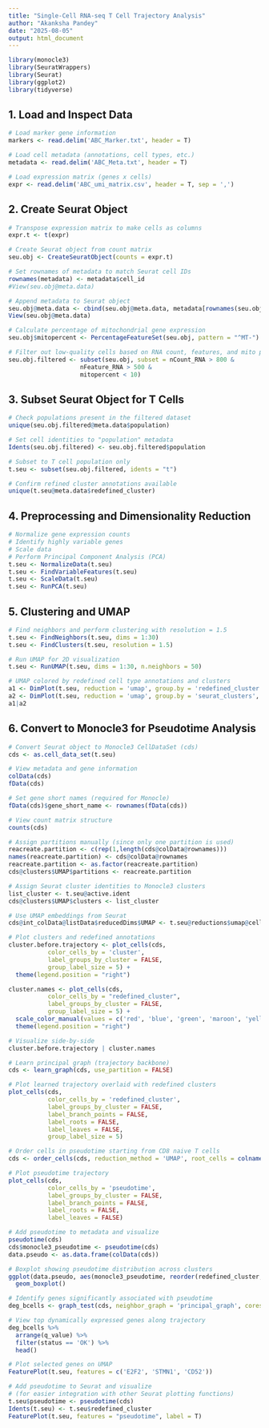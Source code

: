 ```yaml
---
title: "Single-Cell RNA-seq T Cell Trajectory Analysis"
author: "Akanksha Pandey"
date: "2025-08-05"
output: html_document
---
```


```r
library(monocle3)
library(SeuratWrappers)
library(Seurat)
library(ggplot2)
library(tidyverse)
```

## 1. Load and Inspect Data
```r
# Load marker gene information
markers <- read.delim('ABC_Marker.txt', header = T) 

# Load cell metadata (annotations, cell types, etc.)
metadata <- read.delim('ABC_Meta.txt', header = T) 

# Load expression matrix (genes x cells)
expr <- read.delim('ABC_umi_matrix.csv', header = T, sep = ',') 
```

## 2. Create Seurat Object
```r
# Transpose expression matrix to make cells as columns
expr.t <- t(expr)

# Create Seurat object from count matrix
seu.obj <- CreateSeuratObject(counts = expr.t)

# Set rownames of metadata to match Seurat cell IDs
rownames(metadata) <- metadata$cell_id
#View(seu.obj@meta.data)

# Append metadata to Seurat object
seu.obj@meta.data <- cbind(seu.obj@meta.data, metadata[rownames(seu.obj@meta.data), ])
View(seu.obj@meta.data)

# Calculate percentage of mitochondrial gene expression
seu.obj$mitopercent <- PercentageFeatureSet(seu.obj, pattern = "^MT-")

# Filter out low-quality cells based on RNA count, features, and mito percentage
seu.obj.filtered <- subset(seu.obj, subset = nCount_RNA > 800 &
                    nFeature_RNA > 500 &
                    mitopercent < 10)
```

## 3. Subset Seurat Object for T Cells
```r
# Check populations present in the filtered dataset
unique(seu.obj.filtered@meta.data$population)

# Set cell identities to "population" metadata
Idents(seu.obj.filtered) <- seu.obj.filtered$population

# Subset to T cell population only
t.seu <- subset(seu.obj.filtered, idents = "t")

# Confirm refined cluster annotations available
unique(t.seu@meta.data$redefined_cluster)
```

## 4. Preprocessing and Dimensionality Reduction
```r
# Normalize gene expression counts
# Identify highly variable genes
# Scale data
# Perform Principal Component Analysis (PCA)
t.seu <- NormalizeData(t.seu)
t.seu <- FindVariableFeatures(t.seu)
t.seu <- ScaleData(t.seu)
t.seu <- RunPCA(t.seu)
```

## 5. Clustering and UMAP
```r
# Find neighbors and perform clustering with resolution = 1.5
t.seu <- FindNeighbors(t.seu, dims = 1:30)
t.seu <- FindClusters(t.seu, resolution = 1.5)

# Run UMAP for 2D visualization
t.seu <- RunUMAP(t.seu, dims = 1:30, n.neighbors = 50)

# UMAP colored by redefined cell type annotations and clusters
a1 <- DimPlot(t.seu, reduction = 'umap', group.by = 'redefined_cluster', label = T)
a2 <- DimPlot(t.seu, reduction = 'umap', group.by = 'seurat_clusters', label = T)
a1|a2
```

## 6. Convert to Monocle3 for Pseudotime Analysis
```r
# Convert Seurat object to Monocle3 CellDataSet (cds)
cds <- as.cell_data_set(t.seu)

# View metadata and gene information
colData(cds)
fData(cds)

# Set gene short names (required for Monocle)
fData(cds)$gene_short_name <- rownames(fData(cds))

# View count matrix structure
counts(cds)
```


```r
# Assign partitions manually (since only one partition is used)
reacreate.partition <- c(rep(1,length(cds@colData@rownames)))
names(reacreate.partition) <- cds@colData@rownames
reacreate.partition <- as.factor(reacreate.partition)
cds@clusters$UMAP$partitions <- reacreate.partition

# Assign Seurat cluster identities to Monocle3 clusters
list_cluster <- t.seu@active.ident
cds@clusters$UMAP$clusters <- list_cluster

# Use UMAP embeddings from Seurat
cds@int_colData@listData$reducedDims$UMAP <- t.seu@reductions$umap@cell.embeddings

# Plot clusters and redefined annotations
cluster.before.trajectory <- plot_cells(cds,
           color_cells_by = 'cluster',
           label_groups_by_cluster = FALSE,
           group_label_size = 5) +
  theme(legend.position = "right")

cluster.names <- plot_cells(cds,
           color_cells_by = "redefined_cluster",
           label_groups_by_cluster = FALSE,
           group_label_size = 5) +
  scale_color_manual(values = c('red', 'blue', 'green', 'maroon', 'yellow', 'grey', 'cyan')) +
  theme(legend.position = "right")

# Visualize side-by-side
cluster.before.trajectory | cluster.names
```


```r
# Learn principal graph (trajectory backbone)
cds <- learn_graph(cds, use_partition = FALSE)

# Plot learned trajectory overlaid with redefined clusters
plot_cells(cds,
           color_cells_by = 'redefined_cluster',
           label_groups_by_cluster = FALSE,
           label_branch_points = FALSE,
           label_roots = FALSE,
           label_leaves = FALSE,
           group_label_size = 5)
```


```r
# Order cells in pseudotime starting from CD8 naive T cells
cds <- order_cells(cds, reduction_method = 'UMAP', root_cells = colnames(cds[, cds$redefined_cluster == "CD8 naive T"]))

# Plot pseudotime trajectory
plot_cells(cds,
           color_cells_by = 'pseudotime',
           label_groups_by_cluster = FALSE,
           label_branch_points = FALSE,
           label_roots = FALSE,
           label_leaves = FALSE)

# Add pseudotime to metadata and visualize
pseudotime(cds)
cds$monocle3_pseudotime <- pseudotime(cds)
data.pseudo <- as.data.frame(colData(cds))

# Boxplot showing pseudotime distribution across clusters
ggplot(data.pseudo, aes(monocle3_pseudotime, reorder(redefined_cluster, monocle3_pseudotime, median), fill = redefined_cluster)) +
  geom_boxplot()

```


```r
# Identify genes significantly associated with pseudotime
deg_bcells <- graph_test(cds, neighbor_graph = 'principal_graph', cores = 4)

# View top dynamically expressed genes along trajectory
deg_bcells %>% 
  arrange(q_value) %>% 
  filter(status == 'OK') %>% 
  head()

# Plot selected genes on UMAP
FeaturePlot(t.seu, features = c('E2F2', 'STMN1', 'CD52'))

# Add pseudotime to Seurat and visualize
# (for easier integration with other Seurat plotting functions)
t.seu$pseudotime <- pseudotime(cds)
Idents(t.seu) <- t.seu$redefined_cluster
FeaturePlot(t.seu, features = "pseudotime", label = T)
```